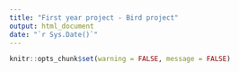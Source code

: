 ```yaml
---
title: "First year project - Bird project"
output: html_document
date: "`r Sys.Date()`"
---
```


```r
knitr::opts_chunk$set(warning = FALSE, message = FALSE) 
```



